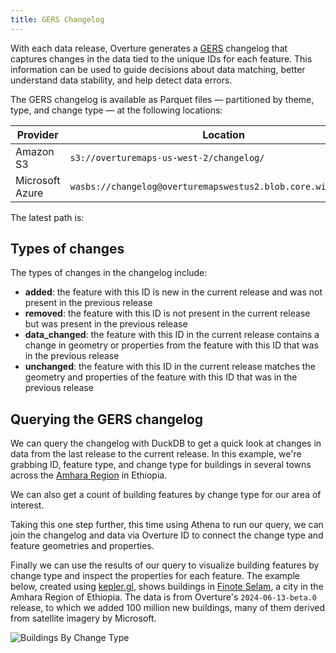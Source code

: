 ```yaml
---
title: GERS Changelog
---
```


With each data release, Overture generates a [GERS](../) changelog that captures changes in the data tied to the unique IDs for each feature. This information can be used to guide decisions about data matching, better understand data stability, and help detect data errors. 

The GERS changelog is available as Parquet files &mdash; partitioned by theme, type, and change type &mdash; at the following locations:

| Provider | Location |
| ------ | -------- |
| Amazon S3 | `s3://overturemaps-us-west-2/changelog/` |
| Microsoft Azure | `wasbs://changelog@overturemapswestus2.blob.core.windows.net/` |

The latest path is: 
<QueryBuilder query="__OVERTURE_RELEASE/" language="text"></QueryBuilder>

## Types of changes

The types of changes in the changelog include:

- **added**: the feature with this ID is new in the current release and was not present in the previous release
- **removed**: the feature with this ID is not present in the current release but was present in the previous release
- **data_changed**: the feature with this ID in the current release contains a change in geometry or properties from the feature with this ID that was in the previous release
- **unchanged**: the feature with this ID in the current release matches the geometry and properties of the feature with this ID that was in the previous release

## Querying the GERS changelog

We can query the changelog with DuckDB to get a quick look at changes in data from the last release to the current release. In this example, we're grabbing ID, feature type, and change type for buildings in several towns across the [Amhara Region](https://en.wikipedia.org/wiki/Amhara_Region) in Ethiopia. 

<QueryBuilder query={changelog_buildings_churn}></QueryBuilder>

We can also get a count of building features by change type for our area of interest.

<QueryBuilder query={changelog_buildings_feature_by_change_type}></QueryBuilder>

Taking this one step further, this time using Athena to run our query, we can join the changelog and data via Overture ID to connect the change type and feature geometries and properties.  

<QueryBuilder query={changelog_buildings_join}></QueryBuilder>

Finally we can use the results of our query to visualize building features by change type and inspect the properties for each feature. The example below, created using [kepler.gl](https://kepler.gl/), shows buildings in [Finote Selam](https://en.wikipedia.org/wiki/Finote_Selam), a city in the Amhara Region of Ethiopia. The data is from Overture's `2024-06-13-beta.0` release, to which we added 100 million new buildings, many of them derived from satellite imagery by Microsoft. 


![Buildings By Change Type](/img/gers/buildings-change-type-amhara-region.png)





